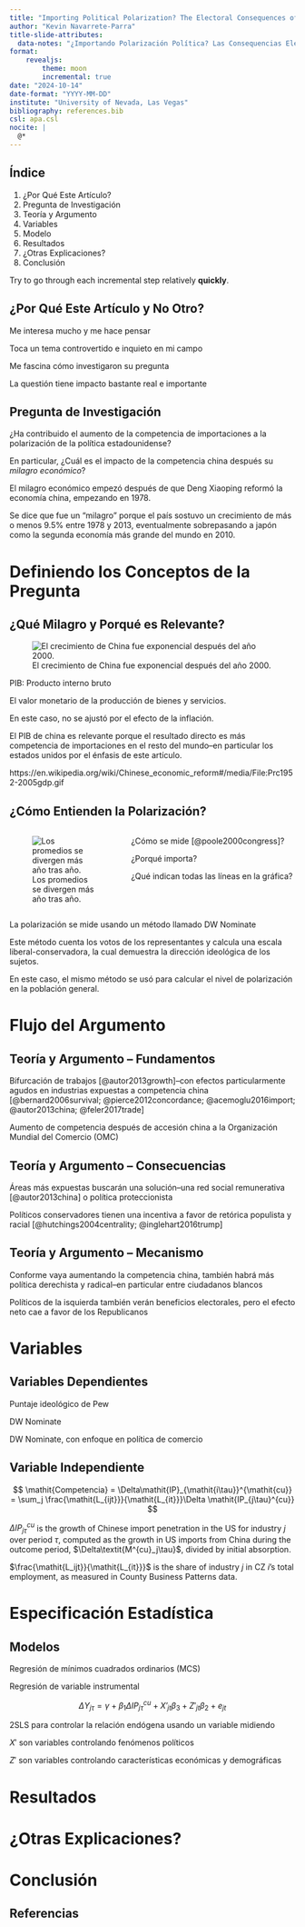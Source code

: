 ```yaml
---
title: "Importing Political Polarization? The Electoral Consequences of Rising Trade Exposure"
author: "Kevin Navarrete-Parra"
title-slide-attributes: 
  data-notes: "¿Importando Polarización Política? Las Consequencias Electorales del Aumento de Competencia de Importaciones"
format: 
    revealjs:
        theme: moon
        incremental: true
date: "2024-10-14"
date-format: "YYYY-MM-DD"
institute: "University of Nevada, Las Vegas"
bibliography: references.bib
csl: apa.csl
nocite: |
  @*
---
```


## Índice

1. ¿Por Qué Este Artículo?
2. Pregunta de Investigación
3. Teoría y Argumento
4. Variables
5. Modelo
6. Resultados
7. ¿Otras Explicaciones?
8. Conclusión

::: {.notes}
Try to go through each incremental step relatively **quickly**.
:::

## ¿Por Qué Este Artículo y No Otro?

::: {.fragment .fade-in-then-semi-out}
Me interesa mucho y me hace pensar
:::
::: {.fragment .fade-in-then-semi-out}
Toca un tema controvertido e inquieto en mi campo
:::
::: {.fragment .fade-in-then-semi-out}
Me fascina cómo investigaron su pregunta
:::
::: {.fragment .fade-in-then-semi-out}
La questión tiene impacto bastante real e importante
:::

## Pregunta de Investigación

::: {.fragment .fade-in-then-semi-out}
¿Ha contribuido el aumento de la competencia de importaciones a la polarización de la política estadounidense?
:::

::: {.fragment .fade-in-then-semi-out}
En particular, ¿Cuál es el impacto de la competencia china después su *milagro económico*?
:::

::: {.notes}
El milagro económico empezó después de que Deng Xiaoping reformó la economía china, empezando en 1978. 

Se dice que fue un "milagro" porque el país sostuvo un crecimiento de más o menos 9.5% entre 1978 y 2013, eventualmente sobrepasando a japón como la segunda economía más grande del mundo en 2010. 
:::

# Definiendo los Conceptos de la Pregunta

## ¿Qué Milagro y Porqué es Relevante? 

::: {.nonincremental}
![El crecimiento de China fue exponencial después del año 2000.](figures/Prc1952-2005gdp.gif)
:::

::: {.notes}
PIB: Producto interno bruto

El valor monetario de la producción de bienes y servicios.

En este caso, no se ajustó por el efecto de la inflación.

El PIB de china es relevante porque el resultado directo es más competencia de importaciones en el resto del mundo--en particular los estados unidos por el énfasis de este artículo. 

https://en.wikipedia.org/wiki/Chinese_economic_reform#/media/File:Prc1952-2005gdp.gif
:::

## ¿Cómo Entienden la Polarización?

:::: {.columns}

::: {.column width="40%"}

![Los promedios se divergen más año tras año.](figures/nominate-scores.png)

:::

::: {.column width="60%"}

::: {.fragment .fade-in-then-semi-out}
¿Cómo se mide [@poole2000congress]?
:::

::: {.fragment .fade-in-then-semi-out}
¿Porqué importa? 
:::

::: {.fragment .fade-in-then-semi-out}
¿Qué indican todas las líneas en la gráfica? 
:::

:::

::::

::: {.notes}
La polarización se mide usando un método llamado DW Nominate

Este método cuenta los votos de los representantes y calcula una escala liberal-conservadora, la cual demuestra la dirección ideológica de los sujetos. 

En este caso, el mismo método se usó para calcular el nivel de polarización en la población general. 

:::

# Flujo del Argumento

## Teoría y Argumento -- Fundamentos

::: {.fragment .fade-in-then-semi-out}
Bifurcación de trabajos [@autor2013growth]--con efectos particularmente agudos en industrias expuestas a competencia china [@bernard2006survival; @pierce2012concordance; @acemoglu2016import; @autor2013china; @feler2017trade]
:::

::: {.fragment .fade-in-then-semi-out}
Aumento de competencia después de accesión china a la Organización Mundial del Comercio (OMC)
:::

## Teoría y Argumento -- Consecuencias

::: {.fragment .fade-in-then-semi-out}
Áreas más expuestas buscarán una solución--una red social remunerativa [@autor2013china] o política proteccionista
:::

::: {.fragment .fade-in-then-semi-out}
Políticos conservadores tienen una incentiva a favor de retórica populista y racial [@hutchings2004centrality; @inglehart2016trump]
:::

::: {.notes}

:::

## Teoría y Argumento -- Mecanismo 

::: {.fragment .fade-in-then-semi-out}
Conforme vaya aumentando la competencia china, también habrá más política derechista y radical--en particular entre ciudadanos blancos
:::

::: {.fragment .fade-in-then-semi-out}
Políticos de la isquierda también verán beneficios electorales, pero el efecto neto cae a favor de los Republicanos
:::

# Variables

## Variables Dependientes

::: {.fragment .fade-in-then-semi-out}
Puntaje ideológico de Pew
:::

::: {.fragment .fade-in-then-semi-out}
DW Nominate
::: 

::: {.fragment .fade-in-then-semi-out}
DW Nominate, con enfoque en política de comercio
:::

## Variable Independiente

::: {.fragment .fade-in-then-semi-out}
$$
\mathit{Competencia} = \Delta\mathit{IP}_{\mathit{i\tau}}^{\mathit{cu}} = \sum_j \frac{\mathit{L_{ijt}}}{\mathit{L_{it}}}\Delta \mathit{IP_{j\tau}^{cu}}
$$
:::


::: {.notes}
$\Delta \mathit{IP_{j\tau}^{cu}}$ is the growth of Chinese import penetration in the US for industry $j$ over period $\tau$, computed as the growth in US imports from China during the outcome period, $\Delta\textit{M^{cu}_j\tau}$, divided by initial absorption. 

$\frac{\mathit{L_ijt}}{\mathit{L_{it}}}$ is the share of industry $j$ in CZ $i$'s total employment, as measured in County Business Patterns data. 
:::

# Especificación Estadística

## Modelos

::: {.fragment .fade-in-then-semi-out}
Regresión de mínimos cuadrados ordinarios (MCS)
:::
::: {.fragment .fade-in-then-semi-out}
Regresión de variable instrumental
:::
::: {.fragment .fade-in-then-semi-out}
$$ 
\Delta \mathit{Y_{j\tau}} = \gamma + \beta_{1} \Delta \mathit{IP_{j\tau}^{cu}} + \mathit{X'_{jt}} \beta_{3} + Z'_{jt} \beta_{2} + e_{jt} 
$$
:::

::: {.notes}
2SLS para controlar la relación endógena usando un variable midiendo

$X'$ son variables controlando fenómenos políticos

$Z'$ son variables controlando características económicas y demográficas
:::


# Resultados



::: {.notes}

:::

# ¿Otras Explicaciones?

::: {.notes}

:::

# Conclusión

::: {.notes}

:::


## Referencias

::: {#refs}
:::